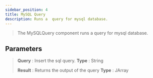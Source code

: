 ```yaml
---
sidebar_position: 4
title: MySQL Query
description: Runs a  query for mysql database.
---
```

> The MySQLQuery component runs a  query for mysql database.

## Parameters

> **Query** : Insert the sql query. **Type** : String
>
> **Result** : Returns the output of the query **Type** : JArray
